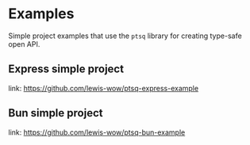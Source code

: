 # Examples

Simple project examples that use the `ptsq` library for creating type-safe open API.

## Express simple project

link: <https://github.com/lewis-wow/ptsq-express-example>

## Bun simple project

link: <https://github.com/lewis-wow/ptsq-bun-example>
